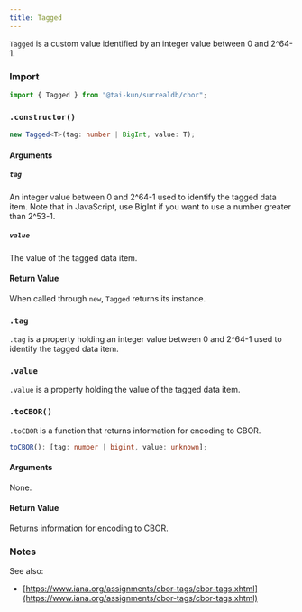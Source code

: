 ```yaml
---
title: Tagged
---
```



`Tagged` is a custom value identified by an integer value between 0 and 2^64-1.

### Import

```ts
import { Tagged } from "@tai-kun/surrealdb/cbor";
```

### `.constructor()`

```ts
new Tagged<T>(tag: number | BigInt, value: T);
```

#### Arguments

##### `tag`

An integer value between 0 and 2^64-1 used to identify the tagged data item. Note that in JavaScript, use BigInt if you want to use a number greater than 2^53-1.

##### `value`

The value of the tagged data item.

#### Return Value

When called through `new`, `Tagged` returns its instance.

### `.tag` <Badge variant="instance" /><Badge variant="property" />

`.tag` is a property holding an integer value between 0 and 2^64-1 used to identify the tagged data item.

### `.value` <Badge variant="instance" /><Badge variant="property" />

`.value` is a property holding the value of the tagged data item.

### `.toCBOR()` <Badge variant="instance" /><Badge variant="method" />

`.toCBOR` is a function that returns information for encoding to CBOR.

```ts
toCBOR(): [tag: number | bigint, value: unknown];
```

#### Arguments

None.

#### Return Value

Returns information for encoding to CBOR.

### Notes

See also:

- [https://www.iana.org/assignments/cbor-tags/cbor-tags.xhtml](https://www.iana.org/assignments/cbor-tags/cbor-tags.xhtml)
